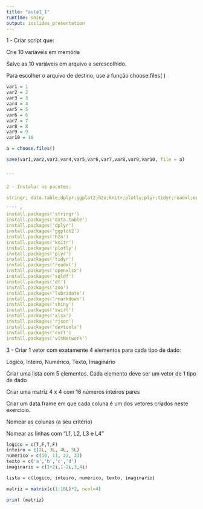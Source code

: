```yaml
---
title: "aula1_1"
runtime: shiny
output: ioslides_presentation
---
```

1 - Criar script que:

Crie 10 variáveis em memória

Salve as 10 variáveis em arquivo a serescolhido. 

Para escolher o arquivo de destino, use a função choose.files( )

````r

var1 = 1
var2 = 2
var3 = 3
var4 = 4
var5 = 5
var6 = 6
var7 = 7
var8 = 8
var9 = 9
var10 = 10

a = choose.files()

save(var1,var2,var3,var4,var5,var6,var7,var8,var9,var10, file = a)


```

2 - Instalar os pacotes: 

stringr; data.table;dplyr;ggplot2;h2o;knitr;plotly;plyr;tidyr;readxl;openxlsx;sqldf;dt;zoo;lubridate;rmardown;shiny;swirl;xlsx;rjson;devtools;curl;visNetwork

```` r

install.packages('stringr')
install.packages('data.table')
install.packages('dplyr')
install.packages('ggplot2')
install.packages('h2o')
install.packages('knitr')
install.packages('plotly')
install.packages('plyr')
install.packages('tidyr')
install.packages('readxl')
install.packages('openxlsx')
install.packages('sqldf')
install.packages('dt')
install.packages('zoo')
install.packages('lubridate')
install.packages('rmarkdown')
install.packages('shiny')
install.packages('swirl')
install.packages('xlsx')
install.packages('rjson')
install.packages('devtools')
install.packages('curl')
install.packages('visNetwork')

````


3 - Criar 1 vetor com exatamente 4 elementos para cada tipo de dado:

  Lógico, Inteiro, Numérico, Texto, Imaginário
  
Criar uma lista com 5 elementos. Cada elemento deve ser um vetor de 1 tipo de dado

Criar uma matriz 4 x 4 com 16 números inteiros pares

Criar um data.frame em que cada coluna é um dos vetores criados neste exercício.

  Nomear as colunas (a seu critério)
  
  Nomear as linhas com “L1, L2, L3 e L4”
  
````r

logico = c(T,F,T,F)
inteiro = c(2L, 3L, 4L, 5L)
numerico = c(10, 11, 22, 33)
texto = c('a','b','c','d')
imaginario = c(1+2i,1-2i,3,4i)

lista = c(logico, inteiro, numerico, texto, imaginario)

matriz = matrix(c(1:16L)*2, ncol=4)

print (matriz)

````